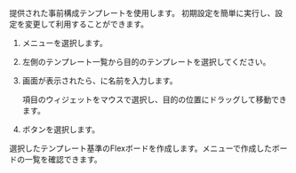提供された事前構成テンプレートを使用します。 初期設定を簡単に実行し、設定を変更して利用することができます。

1. <Cmdname sid="side_flexboard" className="uitext" />メニューを選択します。

2. 左側のテンプレート一覧から目的のテンプレートを選択してください。

   <ImgLang img='flexboard-template.png' desc='Flex ボードテンプレートを選択' />

3. <Cmdname sid="flexboard_management" className="uitext" />画面が表示されたら、<Cmdname sid="rename" className="uitext" />に名前を入力します。

   <ImgLang img='flexboard-template-window.png' desc='Flex ボード管理' />

   <Cmdname sid="layout" className="uitext" />項目のウィジェットをマウスで選択し、目的の位置にドラッグして移動できます。

4. <Cmdname sid="save" className="uitext" />ボタンを選択します。

選択したテンプレート基準のFlexボードを作成します。<Cmdname sid="side_flexboard" className="uitext" />メニューで作成したボードの一覧を確認できます。
